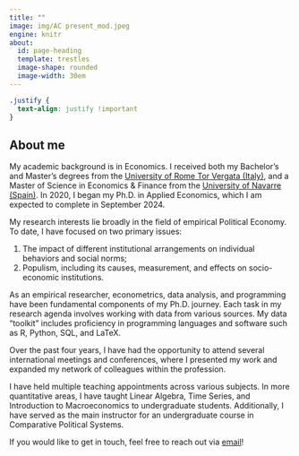 ```yaml
---
title: ""
image: img/AC present_mod.jpeg
engine: knitr
about:
  id: page-heading
  template: trestles
  image-shape: rounded
  image-width: 30em
---
```


```css
.justify {
  text-align: justify !important
}
```

::: justify
## About me

My academic background is in Economics. I received both my Bachelor's and Master's degrees from the [University of Rome Tor Vergata (Italy)](https://economia.uniroma2.it), and a Master of Science in Economics & Finance from the [University of Navarre (Spain)](https://www.unav.edu/web/landings/master-en-economia-y-finanzas?utm_medium=cpc&utm_source=google&utm_campaign=feco_mef2425&gad_source=1&gclid=CjwKCAjwgdayBhBQEiwAXhMxtpDVwJDBNrwIUgddyAGQgiTA_hu_deIbJzuWys7hgCi3PRFNJi27LxoCvZ8QAvD_BwE). In 2020, I began my Ph.D. in Applied Economics, which I am expected to complete in September 2024.

My research interests lie broadly in the field of empirical Political Economy. To date, I have focused on two primary issues: 
<ol>
  <li> The impact of different institutional arrangements on individual behaviors and social norms; </li>
  <li>Populism, including its causes, measurement, and effects on socio-economic institutions.</li>
</ol>

As an empirical researcher, econometrics, data analysis, and programming have been fundamental components of my Ph.D. journey. Each task in my research agenda involves working with data from various sources. My data "toolkit" includes proficiency in programming languages and software such as R, Python, SQL, and LaTeX.

Over the past four years, I have had the opportunity to attend several international meetings and conferences, where I presented my work and expanded my network of colleagues within the profession.

I have held multiple teaching appointments across various subjects. In more quantitative areas, I have taught Linear Algebra, Time Series, and Introduction to Macroeconomics to undergraduate students. Additionally, I have served as the main instructor for an undergraduate course in Comparative Political Systems.

If you would like to get in touch, feel free to reach out via [email](mailto:and.celico@gmail.com)!
:::
